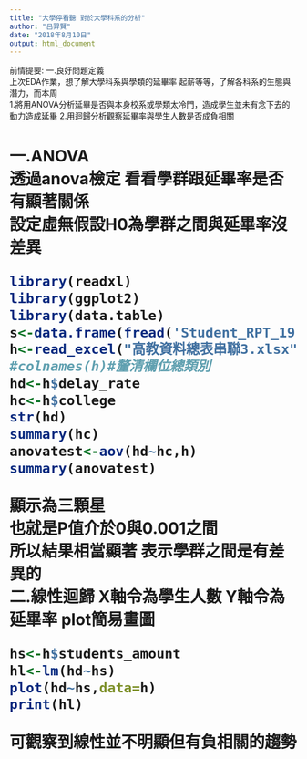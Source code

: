 ---
title: "大學停看聽 對於大學科系的分析"
author: "呂羿賢"
date: "2018年8月10日"
output: html_document
---
前情提要:
一.良好問題定義<br>
上次EDA作業，想了解大學科系與學類的延畢率 起薪等等，了解各科系的生態與潛力，而本周<br>
1.將用ANOVA分析延畢是否與本身校系或學類太冷門，造成學生並未有念下去的動力造成延畢
2.用迴歸分析觀察延畢率與學生人數是否成負相關<br>
<H1>一.ANOVA<br>
透過anova檢定 看看學群跟延畢率是否有顯著關係<br>
設定虛無假設H0為學群之間與延畢率沒差異<br> 

```{r}
library(readxl)
library(ggplot2)
library(data.table)
s<-data.frame(fread('Student_RPT_19.csv'))
h<-read_excel("高教資料總表串聯3.xlsx")
#colnames(h)#釐清欄位總類別
hd<-h$delay_rate
hc<-h$college
str(hd)
summary(hc)
anovatest<-aov(hd~hc,h)
summary(anovatest)
```
顯示為三顆星<br>
也就是P值介於0與0.001之間<br>
所以結果相當顯著 表示學群之間是有差異的<br>
二.線性迴歸
X軸令為學生人數 Y軸令為延畢率 plot簡易畫圖
```{r}
hs<-h$students_amount
hl<-lm(hd~hs)
plot(hd~hs,data=h)
print(hl)
```
可觀察到線性並不明顯但有負相關的趨勢
